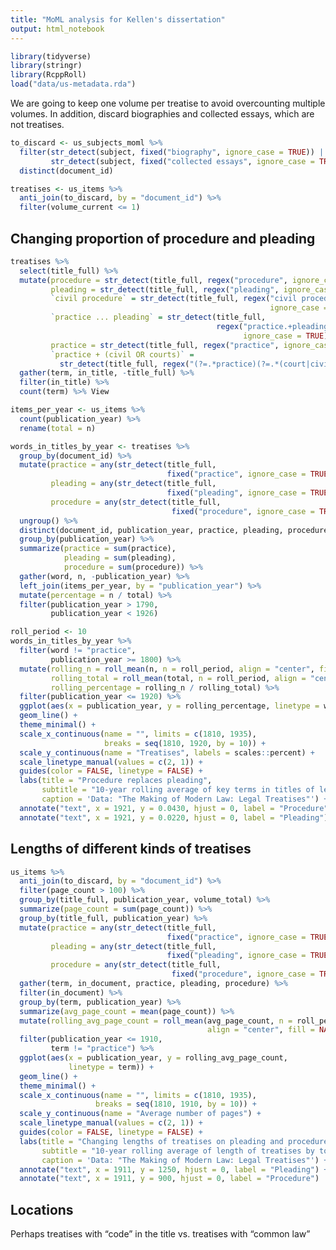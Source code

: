 ```yaml
---
title: "MoML analysis for Kellen's dissertation"
output: html_notebook
---
```


```r
library(tidyverse)
library(stringr)
library(RcppRoll)
load("data/us-metadata.rda")
```

We are going to keep one volume per treatise to avoid overcounting multiple volumes. In addition, discard biographies and collected essays, which are not treatises.

```r
to_discard <- us_subjects_moml %>% 
  filter(str_detect(subject, fixed("biography", ignore_case = TRUE)) |
         str_detect(subject, fixed("collected essays", ignore_case = TRUE))) %>% 
  distinct(document_id)

treatises <- us_items %>% 
  anti_join(to_discard, by = "document_id") %>% 
  filter(volume_current <= 1)
```

## Changing proportion of procedure and pleading

```r
treatises %>% 
  select(title_full) %>% 
  mutate(procedure = str_detect(title_full, regex("procedure", ignore_case = TRUE)),
         pleading = str_detect(title_full, regex("pleading", ignore_case = TRUE)),
         `civil procedure` = str_detect(title_full, regex("civil procedure", 
                                                          ignore_case = TRUE)),
         `practice ... pleading` = str_detect(title_full,
                                              regex("practice.+pleading", 
                                                    ignore_case = TRUE)),
         practice = str_detect(title_full, regex("practice", ignore_case = TRUE)),
         `practice + (civil OR courts)` = 
           str_detect(title_full, regex("(?=.*practice)(?=.*(court|civil))", ignore_case = TRUE))) %>% 
  gather(term, in_title, -title_full) %>% 
  filter(in_title) %>% 
  count(term) %>% View
```

```r
items_per_year <- us_items %>%
  count(publication_year) %>% 
  rename(total = n)

words_in_titles_by_year <- treatises %>% 
  group_by(document_id) %>% 
  mutate(practice = any(str_detect(title_full,
                                   fixed("practice", ignore_case = TRUE))),
         pleading = any(str_detect(title_full,
                                   fixed("pleading", ignore_case = TRUE))),
         procedure = any(str_detect(title_full, 
                                    fixed("procedure", ignore_case = TRUE)))) %>% 
  ungroup() %>% 
  distinct(document_id, publication_year, practice, pleading, procedure) %>% 
  group_by(publication_year) %>% 
  summarize(practice = sum(practice),
            pleading = sum(pleading),
            procedure = sum(procedure)) %>% 
  gather(word, n, -publication_year) %>% 
  left_join(items_per_year, by = "publication_year") %>% 
  mutate(percentage = n / total) %>% 
  filter(publication_year > 1790,
         publication_year < 1926)

roll_period <- 10
words_in_titles_by_year %>% 
  filter(word != "practice",
         publication_year >= 1800) %>% 
  mutate(rolling_n = roll_mean(n, n = roll_period, align = "center", fill = NA_real_),
         rolling_total = roll_mean(total, n = roll_period, align = "center", fill = NA_real_),
         rolling_percentage = rolling_n / rolling_total) %>% 
  filter(publication_year <= 1920) %>% 
  ggplot(aes(x = publication_year, y = rolling_percentage, linetype = word)) +
  geom_line() +
  theme_minimal() +
  scale_x_continuous(name = "", limits = c(1810, 1935), 
                     breaks = seq(1810, 1920, by = 10)) +
  scale_y_continuous(name = "Treatises", labels = scales::percent) + 
  scale_linetype_manual(values = c(2, 1)) +
  guides(color = FALSE, linetype = FALSE) +
  labs(title = "Procedure replaces pleading",
       subtitle = "10-year rolling average of key terms in titles of legal treatises",
       caption = 'Data: "The Making of Modern Law: Legal Treatises"') +
  annotate("text", x = 1921, y = 0.0430, hjust = 0, label = "Procedure") +
  annotate("text", x = 1921, y = 0.0220, hjust = 0, label = "Pleading")
```

## Lengths of different kinds of treatises

```r
us_items %>% 
  anti_join(to_discard, by = "document_id") %>% 
  filter(page_count > 100) %>% 
  group_by(title_full, publication_year, volume_total) %>% 
  summarize(page_count = sum(page_count)) %>% 
  group_by(title_full, publication_year) %>% 
  mutate(practice = any(str_detect(title_full,
                                   fixed("practice", ignore_case = TRUE))),
         pleading = any(str_detect(title_full,
                                   fixed("pleading", ignore_case = TRUE))),
         procedure = any(str_detect(title_full, 
                                    fixed("procedure", ignore_case = TRUE)))) %>% 
  gather(term, in_document, practice, pleading, procedure) %>% 
  filter(in_document) %>% 
  group_by(term, publication_year) %>% 
  summarize(avg_page_count = mean(page_count)) %>% 
  mutate(rolling_avg_page_count = roll_mean(avg_page_count, n = roll_period,
                                            align = "center", fill = NA_real_)) %>% 
  filter(publication_year <= 1910,
         term != "practice") %>% 
  ggplot(aes(x = publication_year, y = rolling_avg_page_count,
             linetype = term)) +
  geom_line() +
  theme_minimal() + 
  scale_x_continuous(name = "", limits = c(1810, 1935), 
                   breaks = seq(1810, 1910, by = 10)) +
  scale_y_continuous(name = "Average number of pages") + 
  scale_linetype_manual(values = c(2, 1)) +
  guides(color = FALSE, linetype = FALSE) +
  labs(title = "Changing lengths of treatises on pleading and procedure",
       subtitle = "10-year rolling average of length of treatises by topic",
       caption = 'Data: "The Making of Modern Law: Legal Treatises"') +
  annotate("text", x = 1911, y = 1250, hjust = 0, label = "Pleading") +
  annotate("text", x = 1911, y = 900, hjust = 0, label = "Procedure")
```


## Locations

Perhaps treatises with "code" in the title vs. treatises with "common law"

